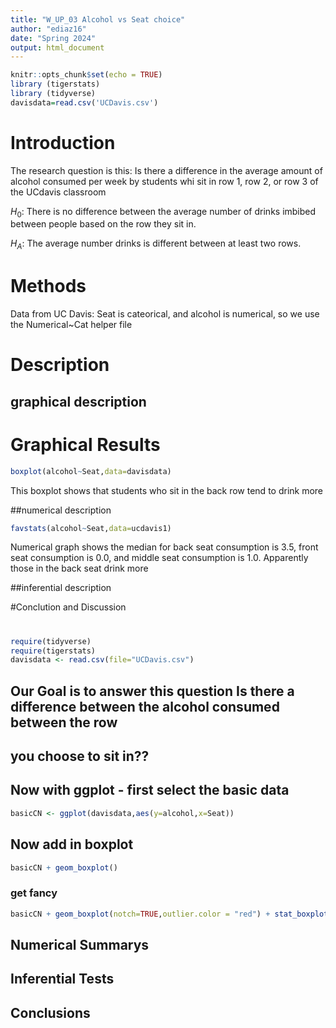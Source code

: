 ```yaml
---
title: "W_UP_03 Alcohol vs Seat choice"
author: "ediaz16"
date: "Spring 2024"
output: html_document
---
```


```r
knitr::opts_chunk$set(echo = TRUE)
library (tigerstats)
library (tidyverse)
davisdata=read.csv('UCDavis.csv')


```

# Introduction
 The research question is this: Is there a difference in the average amount of alcohol consumed per week by students whi sit in row 1, row 2, or row 3 of the UCdavis classroom

$H_0$: There is no difference between the average number of drinks imbibed between people based on the row they sit in.

$H_A$: The average number drinks is different between at least two rows. 
 
 
# Methods

Data from UC Davis: Seat is cateorical, and alcohol is numerical, so we use the Numerical~Cat helper file

# Description
## graphical description

# Graphical Results

```r
boxplot(alcohol~Seat,data=davisdata)
```

This boxplot shows that students who sit in the back row tend to drink more

##numerical description 

```r
favstats(alcohol~Seat,data=ucdavis1)
```

Numerical graph shows the median for back seat consumption is 3.5, front seat consumption is 0.0, and middle seat consumption is 1.0. Apparently those in the back seat drink more

##inferential description

#Conclution and Discussion



# 
  
  
```r
require(tidyverse)
require(tigerstats)
davisdata <- read.csv(file="UCDavis.csv")
```
## Our Goal is to answer this question Is there a difference between the alcohol consumed between the row
## you choose to sit in??

## Now with ggplot - first select the basic data

```r
basicCN <- ggplot(davisdata,aes(y=alcohol,x=Seat))
```
## Now add in boxplot

```r
basicCN + geom_boxplot()
```
  
  
### get fancy  

```r
basicCN + geom_boxplot(notch=TRUE,outlier.color = "red") + stat_boxplot(geom ='errorbar') + labs(title="Fancy notch boxplot \n with 2 lines")
```

## Numerical Summarys 

## Inferential Tests

## Conclusions


